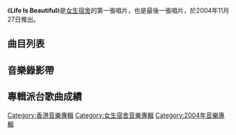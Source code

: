 {{Album infobox | <!-- See Wikipedia:WikiProject_Albums -->
| Name        = Life Is Beautiful
| Type        = [[錄音室專輯|錄音室專輯]]
| Artist      = [[女生宿舍_(組合)|女生宿舍]]
| Cover       = 
| Released    = 2004年11月27日
| Recorded    = 2004年
| Genre       = [[粵語流行音樂|粵語流行音樂]]
| Length      = 29:28
| Label       = [[大國文化|大國文化]]
| Last album  = 
| This album  = '''Life Is Beautiful'''<br>（2004年）
| Next album  = 
}}

《'''Life Is Beautiful'''》是[[女生宿舍_(組合)|女生宿舍]]的第一張唱片，也是最後一張唱片，於2004年11月27日推出。

== 曲目列表 ==
{{tracklist
| headline        = Visual
| total_length    = 7:04

| title1         = （[[電腦檔案|電腦檔案]] 不能播放）
| length1        = 0:00

| title2         = 全女打
| note2          = MV
| length2        = 3:18

| title3         = 換個話題
| note3          = MV
| length3        = 3:45
}}

{{tracklist
| headline        = Audio
| total_length    = 29:28
| title_width = 16%

| title4         = 全女打
| music4         = [[Magnus_Fridh|Magnus Fridh]]<br>[[Joakim_Udd|Joakim Udd]]
| lyrics4        = [[高皓正|高皓正]]
| arranger4      = [[褚鎮東|褚鎮東]]<br>[[舒文_(音樂人)|舒文]]
| producer4      = 舒文<br>[[黃丹儀|黃丹儀]]
| longnote4      = 
| length4        = 3:14

| title5         = 換個話題
| music5         = [[張佳添|張佳添]]
| lyrics5        = [[李敏_(香港)|李敏]]
| arranger5      = 褚鎮東<br>[[Joey_Lo|Joey Lo]]
| producer5      = 舒文<br>黃丹儀
| longnote5      = 
| length5        = 3:27

| title6         = 俾反應
| music6         = [[Akihito_Tokunaga|Akihito Tokunaga]]<br>[[Mai_Kuraki|Mai Kuraki]]
| lyrics6        = [[Paul_Wan|Paul Wan]]
| arranger6      = 褚鎮東
| producer6      = [[Edward_Chan|Edward Chan]]<br>[[Charles_Lee|Charles Lee]]
| longnote6      = 
| length6        = 3:35

| title7         = 我不怕輸
| music7         = [[謝浩文|謝浩文]]
| lyrics7        = 李敏<br>[[廖雋嘉|廖雋嘉]]
| arranger7      = [[Johnny_Yim|Johnny Yim]]
| producer7      = 舒文<br>黃丹儀
| note7          = [[廖雋嘉|廖雋嘉]]獨唱
| longnote7      = 
| length7        = 3:57

| title8         = 望星打卦
| music8         = [[Samuel_Waermö|Samuel Waermö]]<br>[[Mimmi_Waermö|Mimmi Waermö]]
| lyrics8        = [[方杰_(填詞人)|方-{杰}-]]
| arranger8      = [[Tomoki_Ookame|Tomoki Ookame]]
| producer8      = [[雷頌德|雷頌德]]
| note8          = [[梁靖琪|梁靖琪]]獨唱
| longnote8      = 
| length8        = 3:46

| title9         = 全女打
| music9         = Magnus Fridh<br>Joakim Udd
| lyrics9        = 高皓正
| arranger9      = 
| producer9      = 
| note9          = Remix
| longnote9      = 
| length9        = 3:41

| title10        = 心慌慌
| music10        = 張佳添
| lyrics10       = 廖雋嘉
| arranger10     = 褚鎮東<br>Joey Lo
| producer10     = 舒文<br>黃丹儀
| longnote10     = 《換個話題》國語版
| length10       = 3:31

| title11        = 我不怕輸
| music11        = 謝浩文
| lyrics11       = 
| arranger11     = [[Johnny_Yim|Johnny Yim]]
| producer11     = [[江港生|江港生]]
| note11         = Piano Version
| longnote11     = 
| length11       = 4:12
}}

== 音樂錄影帶 ==

== 專輯派台歌曲成績 ==

[[Category:香港音樂專輯|Category:香港音樂專輯]]
[[Category:女生宿舍音樂專輯|Category:女生宿舍音樂專輯]]
[[Category:2004年音樂專輯|Category:2004年音樂專輯]]